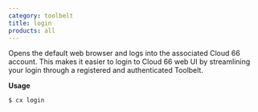 ```yaml
---
category: toolbelt
title: login
products: all
---
```


Opens the default web browser and logs into the associated Cloud 66 account. This makes it easier to login to Cloud 66 web UI by streamlining your login through a registered and authenticated Toolbelt.

**Usage**

```bash
$ cx login
```
